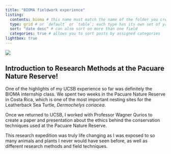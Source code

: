 ```yaml
---
title: "BIOMA fieldwork experience"
listing: 
  contents: bioma # this name must match the name of the folder you created in step #1; here, all Quarto docs in the `posts` directory will be included on your listing page
  type: grid # or `default` or `table`; each type has its own set of yaml options to include
  sort: "date desc" # can also sort on more than one field
  categories: true # allows you to sort posts by assigned categories 
lightbox: true
---
```


![](bioma/bioma_pics/turtlebucket.jpg){group="my-gallery"}

## Introduction to Research Methods at the Pacuare Nature Reserve! 

One of the highlights of my UCSB experience so far was definitely the BIOMA internship class. We spent two weeks in the Pacuare Nature Reserve in Costa Rica, which is one of the most important nesting sites for the Leatherback Sea Turtle, *Dermochelys coriacea*. 

Once we returned to UCSB, I worked with Professor Wagner Qurios to create a paper and presentation about the ethics behind the conservation techniques used at the Pacuare Nature Reserve.

This research expedition was truly life changing as I was exposed to so many animals and plants I never would have seen before, as well as different research methods and field techniques.
